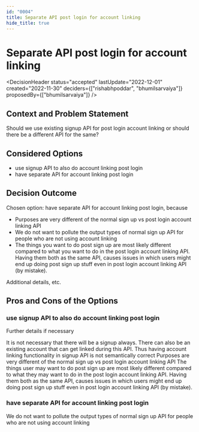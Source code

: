 ```yaml
---
id: "0004"
title: Separate API post login for account linking
hide_title: true
---
```



# Separate API post login for account linking

<DecisionHeader status="accepted" lastUpdate="2022-12-01" created="2022-11-30" deciders={["rishabhpoddar", "bhumilsarvaiya"]} proposedBy={["bhumilsarvaiya"]} />

## Context and Problem Statement

Should we use existing signup API for post login account linking or should there be a different API for the same?

## Considered Options

* use signup API to also do account linking post login
* have separate API for account linking post login


## Decision Outcome

Chosen option: have separate API for account linking post login, because

* Purposes are very different of the normal sign up vs post login account linking API
* We do not want to pollute the output types of normal sign up API for people who are not using account linking
* The things you want to do post sign up are most likely different compared to what you want to do in the post login account linking API. Having them both as the same API, causes issues in which users might end up doing post sign up stuff even in post login account linking API (by mistake).


Additional details, etc.


## Pros and Cons of the Options

### use signup API to also do account linking post login

Further details if necessary

<ArgumentCon> It is not necessary that there will be a signup always. There can also be an existing account that can get linked during this API. Thus having account linking functionality in signup API is not semantically correct </ArgumentCon>
<ArgumentCon> Purposes are very different of the normal sign up vs post login account linking API </ArgumentCon>
<ArgumentCon> The things user may want to do post sign up are most likely different compared to what they may want to do in the post login account linking API. Having them both as the same API, causes issues in which users might end up doing post sign up stuff even in post login account linking API (by mistake).  </ArgumentCon> 

### have separate API for account linking post login

<ArgumentPro> We do not want to pollute the output types of normal sign up API for people who are not using account linking </ArgumentPro>